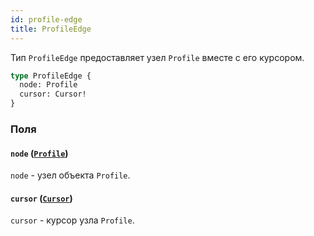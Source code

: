 ```yaml
---
id: profile-edge
title: ProfileEdge
---
```



Тип `ProfileEdge` предоставляет узел `Profile` вместе с его курсором.

```graphql
type ProfileEdge {
  node: Profile
  cursor: Cursor!
}
```


### Поля

#### `node` ([`Profile`](/reference/objects/profile))

`node` - узел объекта `Profile`.


#### `cursor` ([`Cursor`](/reference/scalars/cursor))

`cursor` - курсор узла `Profile`.




